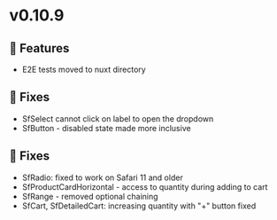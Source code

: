 
<Meta title="Releases/v0.10.9 - Latest/Change log" />

# v0.10.9

## 🚀 Features

- E2E tests moved to nuxt directory

## 🐛 Fixes

- SfSelect cannot click on label to open the dropdown
- SfButton - disabled state made more inclusive

## 🐛 Fixes

- SfRadio: fixed to work on Safari 11 and older
- SfProductCardHorizontal - access to quantity during adding to cart
- SfRange - removed optional chaining
- SfCart, SfDetailedCart: increasing quantity with "+" button fixed
